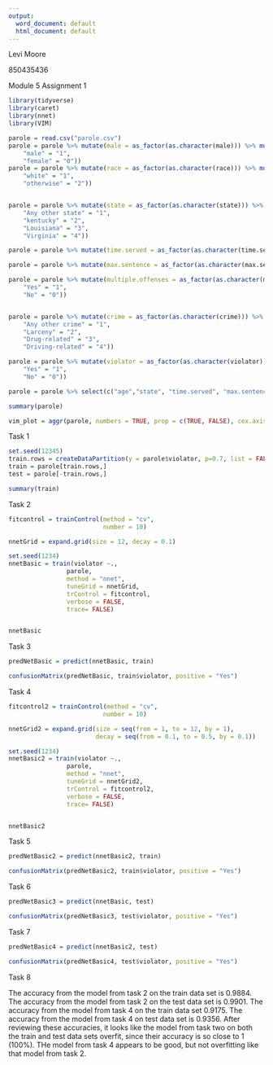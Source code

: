 ```yaml
---
output:
  word_document: default
  html_document: default
---
```


Levi Moore

850435436

Module 5 Assignment 1

```r
library(tidyverse)
library(caret)
library(nnet)
library(VIM)
```

```r
parole = read.csv("parole.csv")
parole = parole %>% mutate(male = as_factor(as.character(male))) %>% mutate(male = fct_recode(male,
    "male" = "1",
    "female" = "0"))
parole = parole %>% mutate(race = as_factor(as.character(race))) %>% mutate(race = fct_recode(race,
    "white" = "1",
    "otherwise" = "2"))


parole = parole %>% mutate(state = as_factor(as.character(state))) %>% mutate(state = fct_recode(state,
    "Any other state" = "1",
    "kentucky" = "2",
    "Louisiana" = "3",
    "Virginia" = "4"))

parole = parole %>% mutate(time.served = as_factor(as.character(time.served)))

parole = parole %>% mutate(max.sentence = as_factor(as.character(max.sentence))) 

parole = parole %>% mutate(multiple.offenses = as_factor(as.character(multiple.offenses))) %>% mutate(multiple.offenses = fct_recode(multiple.offenses,
    "Yes" = "1",
    "No" = "0"))


parole = parole %>% mutate(crime = as_factor(as.character(crime))) %>% mutate(crime = fct_recode(crime,
    "Any other crime" = "1",
    "Larceny" = "2",
    "Drug-related" = "3",
    "Driving-related" = "4"))

parole = parole %>% mutate(violator = as_factor(as.character(violator))) %>% mutate(violator = fct_recode(violator,
    "Yes" = "1",
    "No" = "0"))

parole = parole %>% select(c("age","state", "time.served", "max.sentence", "multiple.offenses", "crime", "violator"))

summary(parole)

```

```r
vim_plot = aggr(parole, numbers = TRUE, prop = c(TRUE, FALSE), cex.axis=.7)
```


Task 1
```r
set.seed(12345)
train.rows = createDataPartition(y = parole$violator, p=0.7, list = FALSE)
train = parole[train.rows,]
test = parole[-train.rows,]

summary(train)

```


Task 2
```r
fitcontrol = trainControl(method = "cv",
                          number = 10)

nnetGrid = expand.grid(size = 12, decay = 0.1)

set.seed(1234)
nnetBasic = train(violator ~.,
                parole,
                method = "nnet",
                tuneGrid = nnetGrid,
                trControl = fitcontrol,
                verbose = FALSE,
                trace= FALSE)


nnetBasic

```

Task 3
```r
predNetBasic = predict(nnetBasic, train)

```


```r

confusionMatrix(predNetBasic, train$violator, positive = "Yes")

```


Task 4
```r
fitcontrol2 = trainControl(method = "cv",
                          number = 10)

nnetGrid2 = expand.grid(size = seq(from = 1, to = 12, by = 1),
                        decay = seq(from = 0.1, to = 0.5, by = 0.1))

set.seed(1234)
nnetBasic2 = train(violator ~.,
                parole,
                method = "nnet",
                tuneGrid = nnetGrid2,
                trControl = fitcontrol2,
                verbose = FALSE,
                trace= FALSE)


nnetBasic2

```


Task 5
```r
predNetBasic2 = predict(nnetBasic2, train)
```

```r
confusionMatrix(predNetBasic2, train$violator, positive = "Yes")
```

Task 6
```r
predNetBasic3 = predict(nnetBasic, test)
```

```r
confusionMatrix(predNetBasic3, test$violator, positive = "Yes")
```

Task 7
```r
predNetBasic4 = predict(nnetBasic2, test)
```


```r
confusionMatrix(predNetBasic4, test$violator, positive = "Yes")
```

Task 8

The accuracy from the model from task 2 on the train data set is 0.9884.  The accuracy from the model from task 2 on the test data set is 0.9901.  The accuracy from the model from task 4 on the train data set 0.9175.  The accuracy from the model from task 4 on test data set is 0.9356.  After reviewing these accuracies, it looks like the model from task two on both the train and test data sets overfit, since their accuracy is so close to 1 (100%).  THe model from task 4 appears to be good, but not overfitting like that model from task 2.









